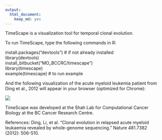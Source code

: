 ```yaml
---
output: 
  html_document: 
    keep_md: yes
---
```


TimeScape is a visualization tool for temporal clonal evolution.

To run TimeScape, type the following commands in R:

install.packages("devtools") # if not already installed  
library(devtools)  
install_bitbucket("MO_BCCRC/timescape")  
library(timescape)  
example(timescape) # to run example

And the following visualization of the acute myeloid leukemia patient from Ding et al., 2012 will appear in your browser (optimized for Chrome):

![](timescape_htmlwidget-2699.png)

TimeScape was developed at the Shah Lab for Computational Cancer Biology at the BC Cancer Research Centre.

References:
Ding, Li, et al. "Clonal evolution in relapsed acute myeloid leukaemia revealed by whole-genome sequencing." Nature 481.7382 (2012): 506-510.